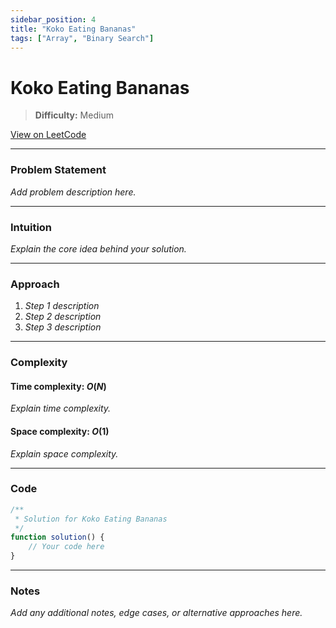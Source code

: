 ```yaml
---
sidebar_position: 4
title: "Koko Eating Bananas"
tags: ["Array", "Binary Search"]
---
```


# Koko Eating Bananas

> **Difficulty:** Medium

[View on LeetCode](https://leetcode.com/problems/koko-eating-bananas/)

***

### Problem Statement

_Add problem description here._

***

### Intuition

_Explain the core idea behind your solution._

***

### Approach

1. _Step 1 description_
2. _Step 2 description_
3. _Step 3 description_

***

### Complexity

#### Time complexity: $O(N)$

_Explain time complexity._

#### Space complexity: $O(1)$

_Explain space complexity._

***

### Code

```javascript
/**
 * Solution for Koko Eating Bananas
 */
function solution() {
    // Your code here
}
```

***

### Notes

_Add any additional notes, edge cases, or alternative approaches here._
